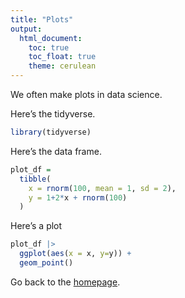 ```yaml
---
title: "Plots"
output: 
  html_document:
    toc: true
    toc_float: true
    theme: cerulean
---
```


We often make plots in data science.

Here's the tidyverse.
```r
library(tidyverse)

```

Here's the data frame. 
```r
plot_df = 
  tibble(
    x = rnorm(100, mean = 1, sd = 2),
    y = 1+2*x + rnorm(100)
  )
```

Here's a plot

```r
plot_df |> 
  ggplot(aes(x = x, y=y)) +
  geom_point()
```

Go back to the [homepage](index.html).

